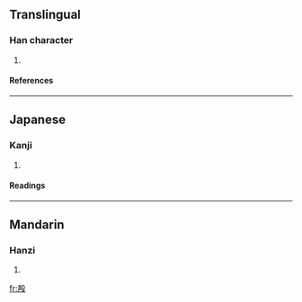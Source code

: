 ==Translingual==
===Han character===
{{Han char|rn=79|rad=殳|as=07|sn=11|four=|canj=土竹竹弓水 (GHHNE)}}
# {{defn|Han|sort=殳07}}
====References====
{{Han ref|kx=0585.060|dkj=16633|dj=0977.250|hdz=32159.060|uh=6BB8|ud=27576}}

----
==Japanese==
===Kanji===
{{ja-kanji|grade=|rs=殳07}}
# {{defn|Japanese}} 
====Readings====
{{ja-readings|on=[[けい]] (kei), [[きょう]] (kyō), [[こう]] (kō), [[せい]] (sei), [[しょう]] (shō)|kun=[[けい]] (kei), [[てき]] (teki), [[こえ]] (koe)}}

----
==Mandarin==
===Hanzi===
{{cmn-hanzi|pin=[[qìng]] (qing4), [[sà]] (sa4), [[shài]] (shai4), [[shè]] (she4)|wg=ch'ing<sup>4</sup>, sa<sup>4</sup>, shai<sup>4</sup>, she<sup>4</sup>}}
# {{defn|Mandarin}}

[[fr:殸]]